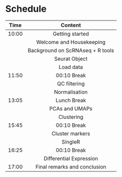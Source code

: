 # Schedule {#schedule}
| Time      | Content               |
| :---:|  :----: | 
|10:00|		Getting started |
|	|	Welcome and Housekeeping |
| |	Background on ScRNAseq + R tools|
| | Seurat Object |
| |Load data |
|11:50|	00:10  Break|
||	QC filtering|
||Normalisation|
|13:05|	Lunch Break|
|| PCAs and UMAPs|
||	Clustering|
|15:45	|00:10	Break|
||	Cluster markers|
||SingleR|
|16:25|	00:10	Break|
||Differential Expression
|17:00|Final remarks and conclusion|







